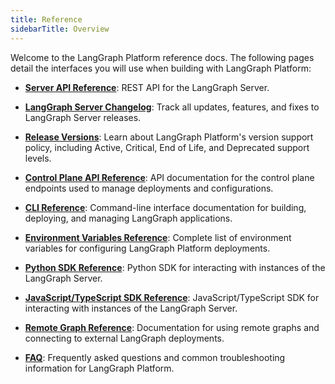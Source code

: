 ```yaml
---
title: Reference
sidebarTitle: Overview
---
```


Welcome to the LangGraph Platform reference docs. The following pages detail the interfaces you will use when building with LangGraph Platform:

* **[Server API Reference](/langgraph-platform/server-api-ref)**: REST API for the LangGraph Server.

* **[LangGraph Server Changelog](/langgraph-platform/langgraph-server-changelog)**: Track all updates, features, and fixes to LangGraph Server releases.

* **[Release Versions](/langgraph-platform/release-versions)**: Learn about LangGraph Platform's version support policy, including Active, Critical, End of Life, and Deprecated support levels.

* **[Control Plane API Reference](/langgraph-platform/api-ref-control-plane)**: API documentation for the control plane endpoints used to manage deployments and configurations.

* **[CLI Reference](/langgraph-platform/cli)**: Command-line interface documentation for building, deploying, and managing LangGraph applications.

* **[Environment Variables Reference](/langgraph-platform/env-var)**: Complete list of environment variables for configuring LangGraph Platform deployments.

* **[Python SDK Reference](/langgraph-platform/python-sdk)**: Python SDK for interacting with instances of the LangGraph Server.

* **[JavaScript/TypeScript SDK Reference](/langgraph-platform/js-ts-sdk)**: JavaScript/TypeScript SDK for interacting with instances of the LangGraph Server.

* **[Remote Graph Reference](/langgraph-platform/remote-graph)**: Documentation for using remote graphs and connecting to external LangGraph deployments.

* **[FAQ](/langgraph-platform/faq)**: Frequently asked questions and common troubleshooting information for LangGraph Platform.

